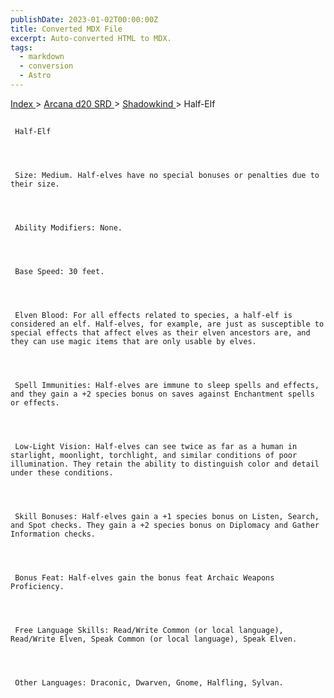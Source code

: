 ```yaml
---
publishDate: 2023-01-02T00:00:00Z
title: Converted MDX File
excerpt: Auto-converted HTML to MDX.
tags:
  - markdown
  - conversion
  - Astro
---
```







[
      Index
     ](-index)
     >
     [
      Arcana d20 SRD
     ](arcana-d20-srd-index)
     >
     [
      Shadowkind
     ](arcana-d20-srd-shadowkind-index)
     > Half-Elf
    





## 
     Half-Elf
    



     Size: Medium. Half-elves have no special bonuses or penalties due to their size.
    



     Ability Modifiers: None.
    



     Base Speed: 30 feet.
    



     Elven Blood: For all effects related to species, a half-elf is considered an elf. Half-elves, for example, are just as susceptible to special effects that affect elves as their elven ancestors are, and they can use magic items that are only usable by elves.
    



     Spell Immunities: Half-elves are immune to sleep spells and effects, and they gain a +2 species bonus on saves against Enchantment spells or effects.
    



     Low-Light Vision: Half-elves can see twice as far as a human in starlight, moonlight, torchlight, and similar conditions of poor illumination. They retain the ability to distinguish color and detail under these conditions.
    



     Skill Bonuses: Half-elves gain a +1 species bonus on Listen, Search, and Spot checks. They gain a +2 species bonus on Diplomacy and Gather Information checks.
    



     Bonus Feat: Half-elves gain the bonus feat Archaic Weapons Proficiency.
    



     Free Language Skills: Read/Write Common (or local language), Read/Write Elven, Speak Common (or local language), Speak Elven.
    



     Other Languages: Draconic, Dwarven, Gnome, Halfling, Sylvan.
    




